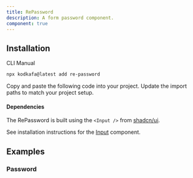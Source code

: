 ```yaml
---
title: RePassword
description: A form password component.
component: true
---
```


<ComponentPreview
  name="re-password-demo"
  className="[&_input]:max-w-xs [&_button]:max-w-xs [&_div.reform-input-group]:max-w-xs"
  description="A form password component."
/>

## Installation

<Tabs defaultValue="cli">
<TabsList>
  <TabsTrigger value="cli">CLI</TabsTrigger>
  <TabsTrigger value="manual">Manual</TabsTrigger>
</TabsList>
<TabsContent value="cli">

```bash
npx kodkafa@latest add re-password
```

</TabsContent>
<TabsContent value="manual">
  <Steps>
    <Step>Copy and paste the following code into your project.</Step>
      <ComponentSource name="re-password" />
    <Step>Update the import paths to match your project setup.</Step>
  </Steps>
</TabsContent>
</Tabs>

#### Dependencies

The RePassword is built using the `<Input />` from [shadcn/ui](https://ui.shadcn.com/docs/components/input).

See installation instructions for the [Input](/docs/components/input#installation) component.

## Examples

### Password

<ComponentPreview name="re-form-login" description="A login form example." />

<ComponentPreview
  name="re-form-register"
  description="A register form example."
/>

